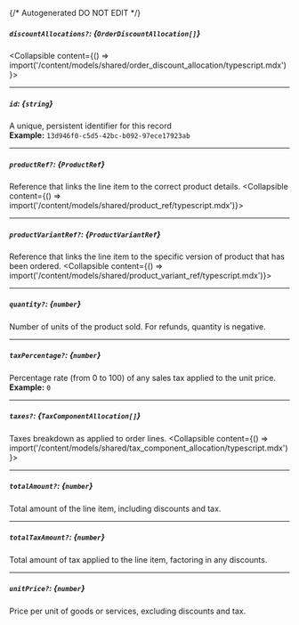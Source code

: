 {/* Autogenerated DO NOT EDIT  */}

##### `discountAllocations?`: *{`OrderDiscountAllocation[]`}*
<Collapsible content={() => import('/content/models/shared/order_discount_allocation/typescript.mdx')}>
</Collapsible>

---
##### `id`: *{`string`}*
A unique, persistent identifier for this record
<br/>
**Example:** `13d946f0-c5d5-42bc-b092-97ece17923ab`

---
##### `productRef?`: *{`ProductRef`}*
Reference that links the line item to the correct product details.
<Collapsible content={() => import('/content/models/shared/product_ref/typescript.mdx')}>
</Collapsible>

---
##### `productVariantRef?`: *{`ProductVariantRef`}*
Reference that links the line item to the specific version of product that has been ordered.
<Collapsible content={() => import('/content/models/shared/product_variant_ref/typescript.mdx')}>
</Collapsible>

---
##### `quantity?`: *{`number`}*
Number of units of the product sold.
For refunds, quantity is negative.


---
##### `taxPercentage?`: *{`number`}*
Percentage rate (from 0 to 100) of any sales tax applied to the unit price.
<br/>
**Example:** `0`

---
##### `taxes?`: *{`TaxComponentAllocation[]`}*
Taxes breakdown as applied to order lines.
<Collapsible content={() => import('/content/models/shared/tax_component_allocation/typescript.mdx')}>
</Collapsible>

---
##### `totalAmount?`: *{`number`}*
Total amount of the line item, including discounts and tax.

---
##### `totalTaxAmount?`: *{`number`}*
Total amount of tax applied to the line item, factoring in any discounts.

---
##### `unitPrice?`: *{`number`}*
Price per unit of goods or services, excluding discounts and tax.

